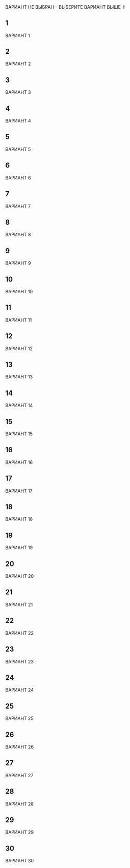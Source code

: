 ::: {.panel-tabset group='variant' .chooser}

## &nbsp;
ВАРИАНТ НЕ ВЫБРАН -- ВЫБЕРИТЕ ВАРИАНТ ВЫШЕ&nbsp;&uArr;

## 1
ВАРИАНТ 1

## 2
ВАРИАНТ 2

## 3
ВАРИАНТ 3

## 4
ВАРИАНТ 4

## 5
ВАРИАНТ 5

## 6
ВАРИАНТ 6

## 7
ВАРИАНТ 7

## 8
ВАРИАНТ 8

## 9
ВАРИАНТ 9

## 10
ВАРИАНТ 10

## 11
ВАРИАНТ 11

## 12
ВАРИАНТ 12

## 13
ВАРИАНТ 13

## 14
ВАРИАНТ 14

## 15
ВАРИАНТ 15

## 16
ВАРИАНТ 16

## 17
ВАРИАНТ 17

## 18
ВАРИАНТ 18

## 19
ВАРИАНТ 19

## 20
ВАРИАНТ 20

## 21
ВАРИАНТ 21

## 22
ВАРИАНТ 22

## 23
ВАРИАНТ 23

## 24
ВАРИАНТ 24

## 25
ВАРИАНТ 25

## 26
ВАРИАНТ 26

## 27
ВАРИАНТ 27

## 28
ВАРИАНТ 28

## 29
ВАРИАНТ 29

## 30
ВАРИАНТ 30

:::

